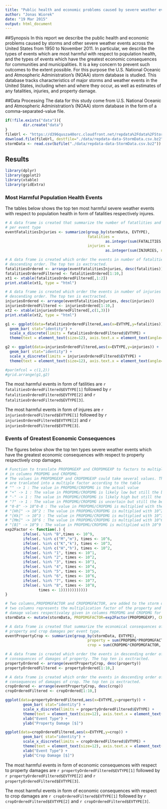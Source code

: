 ```yaml
---
title: "Public health and economic problems caused by severe weather events"
author: "Jonas Wiorek"
date: "19 Mar 2015"
output: html_document
---
```

##Synopsis
In this report we describe the public health and economic problems caused by storms and other severe weather events across the United States from 1950 to November 2011. In particular, we describe the types of events which are most harmful with respect to population health, and the types of events which have the greatest economic consequences for communities and municipalities. It is a key concern to prevent such outcomes to the extent possible.
For this purpose the U.S. National Oceanic and Atmospheric Administration's (NOAA) storm database is studied. This database tracks characteristics of major storms and weather events in the United States, including when and where they occur, as well as estimates of any fatalities, injuries, and property damage.

##Data Processing
The data for this study come from U.S. National Oceanic and Atmospheric Administration's (NOAA) storm database in the form of a comma-separated-value file.
```r
if(!file.exists("data")){
        dir.create("data")
}
fileUrl <- "https://d396qusza40orc.cloudfront.net/repdata%2Fdata%2FStormData.csv.bz2"
download.file(fileUrl, destfile="./data/repdata-data-StormData.csv.bz2", method="curl")
stormData <- read.csv(bzfile("./data/repdata-data-StormData.csv.bz2"))
```


## Results
```r
library(dplyr)
library(ggplot2)
library(xtable)
library(gridExtra)
```

### Most Harmful Population Health Events
The tables below shows the top ten most harmful severe weather events with respect to population health in form of fatalities respectively injures. 
```r
# A data frame is created that summarize the number of fatatlities and injuries
# per event type
eventFatalitiesInjuries <- summarize(group_by(stormData, EVTYPE), 
                                     fatalities = 
                                             as.integer(sum(FATALITIES, na.rm=TRUE)),
                                     injuries = 
                                             as.integer(sum(INJURIES, na.rm =TRUE)))

# A data frame is created which order the events in number of fatalities in
# descending order. The top ten is exctracted.
fatalitiesOrdered <- arrange(eventFatalitiesInjuries, desc(fatalities))
fatalitiesOrderedFiltered <- fatalitiesOrdered[1:10,]
xt1 <- xtable(fatalitiesOrderedFiltered[,1:2])
print.xtable(xt1, type = "html")

# A data frame is created which order the events in number of injuries in
# descending order. The top ten is exctracted.
injuriesOrdered <- arrange(eventFatalitiesInjuries, desc(injuries))
injuriesOrderedFiltered <- injuriesOrdered[1:10,]
xt2 <- xtable(injuriesOrderedFiltered[,c(1,3)])
print.xtable(xt2, type = "html")

g1 <- ggplot(data=fatalitiesOrderedFiltered,aes(x=EVTYPE,y=fatalities)) +
  geom_bar( stat="identity") +
  scale_x_discrete(limits = fatalitiesOrderedFiltered$EVTYPE) +
  theme(text = element_text(size=12), axis.text.x = element_text(angle=90))

g2 <- ggplot(data=injuriesOrderedFiltered,aes(x=EVTYPE,y=injuries)) +
  geom_bar( stat="identity") +
  scale_x_discrete(limits = injuriesOrderedFiltered$EVTYPE) +
  theme(text = element_text(size=12), axis.text.x = element_text(angle=90))

#par(mfcol = c(1,2))
#grid.arrange(g1,g2)
```
The most harmful events in form of fatilities are `r fatalitiesOrderedFiltered$EVTYPE[1]` followed by `r fatalitiesOrderedFiltered$EVTYPE[2]` and `r fatalitiesOrderedFiltered$EVTYPE[3]`.

The most harmful events in form of injures are `r injuriesOrderedFiltered$EVTYPE[1]` followed by `r injuriesOrderedFiltered$EVTYPE[2]` and `r injuriesOrderedFiltered$EVTYPE[3]`.

### Events of Greatest Economic Consequences
The figures below show the top ten types severe weather events which have the greatest economic consequences with respect to property respectively crop damages.
```r
# Function to translate PROPDMGEXP and CROPDMGEXP to factors to multiple the values
# in columns PROPDMG and CROPDMG.
# The values in PROPDMGEXP and CROPDMGEXP could take several values. They
# are tranlated into a multiple factor according to the table
# "" -> 1 : The value in PROPDMG/CROPDMG is the actual value
# "+" -> 1 : The value in PROPDMG/CROPDMG is likely low but still the best estimate
# "-" -> 1 : The value in PROPDMG/CROPDMG is likely high but still the best estimate
# "?" -> 1 : The value in PROPDMG/CROPDMG is uncertain but still the best estimate
# "0-8" -> 10^0-8 : The value in PROPDMG/CROPDMG is multiplied with the value in PROPDMGEXP/CROPDMGEXP as the exponent of 10
# "[Hh]" -> 10^2 : The value in PROPDMG/CROPDMG is multiplied with 10^2
# "[Kk]" -> 10^3 : The value in PROPDMG/CROPDMG is multiplied with 10^3
# "[Mm]" -> 10^6 : The value in PROPDMG/CROPDMG is multiplied with 10^6
# "[B]" -> 10^9 : The value in PROPDMG/CROPDMG is multiplied with 10^9
exp2Factor <- function(.) {
        ifelse(. %in% "B",times <- 10^9,
        ifelse(. %in% c("M","m"), times <- 10^6, 
        ifelse(. %in% c("K","k"), times <- 10^3,
        ifelse(. %in% c("H","h"), times <- 10^2,
        ifelse(. %in% "1", times <- 10^1,
        ifelse(. %in% "2", times <- 10^2,
        ifelse(. %in% "3", times <- 10^3,
        ifelse(. %in% "4", times <- 10^4,
        ifelse(. %in% "5", times <- 10^5,
        ifelse(. %in% "6", times <- 10^6,
        ifelse(. %in% "7", times <- 10^7,
        ifelse(. %in% "8", times <- 10^8,
               times <- 1))))))))))))
}

# Two columns,PROPDMGFACTOR and CROPDMGFACTOR, are added to the storm data. The 
# two columns represents the multiplication factor of the property and crop 
# damage values respectivaley given in columns PROPDMG and CROPDMG for each event.
stormData <- mutate(stormData, PROPDMGFACTOR=exp2Factor(PROPDMGEXP), CROPDMGFACTOR=exp2Factor(CROPDMGEXP))

# A data frame is created that summarize the economical consequences of 
# property and crop damages per event type.
eventPropertyCrop <- summarize(group_by(stormData, EVTYPE), 
                                     property = sum(PROPDMG*PROPDMGFACTOR, na.rm=TRUE),
                                     crop = sum(CROPDMG*CROPDMGFACTOR, na.rm =TRUE))

# A data frame is created which order the events in descending order of economical
# consequences of damages of property. The top ten is exctracted.
propertyOrdered <- arrange(eventPropertyCrop, desc(property))
propertyOrderedFiltered <- propertyOrdered[1:10,]

# A data frame is created which order the events in descending order of economical
# consequences of damages of crop. The top ten is exctracted.
cropOrdered <- arrange(eventPropertyCrop, desc(crop))
cropOrderedFiltered <- cropOrdered[1:10,]

ggplot(data=propertyOrderedFiltered,aes(x=EVTYPE,y=property)) +
        geom_bar( stat="identity") +
        scale_x_discrete(limits = propertyOrderedFiltered$EVTYPE) +
        theme(text = element_text(size=12), axis.text.x = element_text(angle=90)) +
        xlab("Event Type") +
        ylab("Property Damage [$]")

ggplot(data=cropOrderedFiltered,aes(x=EVTYPE,y=crop)) +
        geom_bar( stat="identity") +
        scale_x_discrete(limits = cropOrderedFiltered$EVTYPE) +
        theme(text = element_text(size=12), axis.text.x = element_text(angle=90)) +
        xlab("Event Type") +
        ylab("Crop Damage [$]")
```

The most harmful events in form of economic consequences with respect to property damages are `r propertyOrderedFiltered$EVTYPE[1]` followed by `r propertyOrderedFiltered$EVTYPE[2]` and `r propertyOrderedFiltered$EVTYPE[3]`.

The most harmful events in form of economic consequences with respect to crop damages are `r cropOrderedFiltered$EVTYPE[1]` followed by `r cropOrderedFiltered$EVTYPE[2]` and `r cropOrderedFiltered$EVTYPE[3]`.

